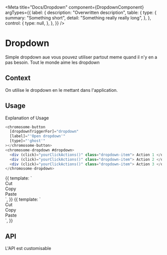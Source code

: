



<Meta
  title="Docs/Dropdown"
  component={DropdownComponent}
  argTypes={{
    label: {
      description: "Overwritten description",
      table: {
        type: {
          summary: "Something short",
          detail: "Something really really long",
        },
      },
      control: {
        type: null,
      },
    },
  }}
/>

# Dropdown

Simple dropdown aue vous pouvez utiliser partout meme quand il n'y en a pas besoin. Tout le monde aime les dropdown

## Context

On utilise le dropdown en le mettant dans l'application.

## Usage

Explanation of Usage

```js
<chromosome-button
  [dropdownTriggerFor]="dropdown"
  [label]="'Open dropdown'"
  [type]="'ghost'"
></chromosome-button>
<chromosome-dropdown #dropdown>
  <div (click)="yourClickActions()" class="dropdown-item"> Action 1 </div>
  <div (click)="yourClickActions()" class="dropdown-item"> Action 2 </div>
  <div (click)="yourClickActions()" class="dropdown-item"> Action 3 </div>
</chromosome-dropdown>
```

<Canvas>
  <Story
    name="basic"
    decorators={[
      moduleMetadata({
        declarations: [DropdownTriggerForDirective, ButtonComponent],
        imports: [CommonModule, OverlayModule],
      }),
    ]}
  >
    {{
      template: `
        <chromosome-button
          [dropdownTriggerFor]="dropdown"
          [label]="'Open dropdown'"
          [type]="'ghost'"
        ></chromosome-button>
        <chromosome-dropdown #dropdown>
          <div (click)="test()" class="dropdown-item">Cut</div>
          <div (click)="test()" class="dropdown-item">Copy</div>
          <div (click)="test()" class="dropdown-item">Paste</div>
        </chromosome-dropdown> 
      `,
    }}
  </Story>
</Canvas>

<Canvas>
  <Story
    name="not basic"
    decorators={[
      moduleMetadata({
        declarations: [DropdownTriggerForDirective, ButtonComponent],
        imports: [CommonModule, OverlayModule],
      }),
    ]}
  >
    {{
      template: `
        <chromosome-button
          [dropdownTriggerFor]="dropdown"
          [label]="'Open dropdown'"
          [type]="'ghost'"
        ></chromosome-button>
        <chromosome-dropdown #dropdown>
          <div (click)="test()" class="dropdown-item">Cut</div>
          <div (click)="test()" class="dropdown-item">Copy</div>
          <div (click)="test()" class="dropdown-item">Paste</div>
        </chromosome-dropdown> 
      `,
    }}
  </Story>
</Canvas>

## API

L'API est customisable

<ArgsTable story="basic" />
